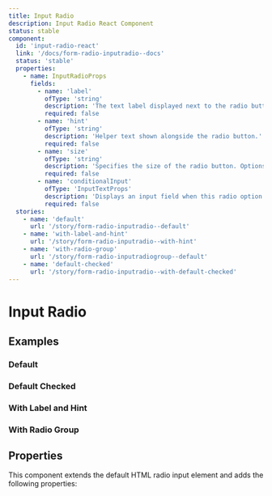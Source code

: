 ```yaml
---
title: Input Radio
description: Input Radio React Component
status: stable
component:
  id: 'input-radio-react'
  link: '/docs/form-radio-inputradio--docs'
  status: 'stable'
  properties:
    - name: InputRadioProps
      fields:
        - name: 'label'
          ofType: 'string'
          description: 'The text label displayed next to the radio button.'
          required: false
        - name: 'hint'
          ofType: 'string'
          description: 'Helper text shown alongside the radio button.'
          required: false
        - name: 'size'
          ofType: 'string'
          description: 'Specifies the size of the radio button. Options include: sm, md, lg.'
          required: false
        - name: 'conditionalInput'
          ofType: 'InputTextProps'
          description: 'Displays an input field when this radio option is selected. Accepts props for the text input.'
          required: false
  stories:
    - name: 'default'
      url: '/story/form-radio-inputradio--default'
    - name: 'with-label-and-hint'
      url: '/story/form-radio-inputradio--with-hint'
    - name: 'with-radio-group'
      url: '/story/form-radio-inputradiogroup--default'
    - name: 'default-checked'
      url: '/story/form-radio-inputradio--with-default-checked'
---
```


# Input Radio

<Section current="react">

<ComponentPreview>
  <InputRadio label="Radio" value="radio-value" />
</ComponentPreview>

## Examples

### Default

<StorybookFrame
  className="h-max"
  componentId="input-radio-react"
  story="default"
/>

### Default Checked

<StorybookFrame
  className="h-max"
  componentId="input-radio-react"
  story="default-checked"
/>

### With Label and Hint

<StorybookFrame
  className="h-max"
  componentId="input-radio-react"
  story="with-label-and-hint"
/>

### With Radio Group

<StorybookFrame
  className="h-52"
  componentId="input-radio-react"
  story="with-radio-group"
/>

## Properties

This component extends the default HTML radio input element and adds the following properties:

<ComponentPropertiesTable componentId="input-radio-react" />

</Section>
